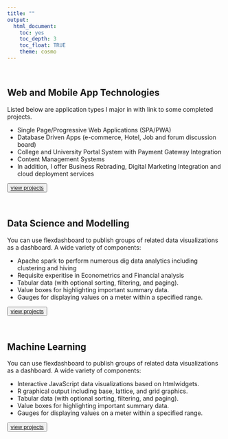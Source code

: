 ```yaml
---
title: ""
output:
  html_document:
    toc: yes
    toc_depth: 3
    toc_float: TRUE
    theme: cosmo
---
```


</br>

## **Web and Mobile App Technologies**

Listed below are application types I major in with link to some completed projects. 

* Single Page/Progressive Web Applications (SPA/PWA)
* Database Driven Apps (e-commerce, Hotel, Job and forum discussion board)
* College and University Portal System with Payment Gateway Integration
* Content Management Systems
* In addition, I offer Business Rebrading, Digital Marketing Integration and cloud deployment services

<button class="w3-button w3-black w3-margin-bottom">[view projects](about.html#webmobileproj)
</button>

</br>

## **Data Science and Modelling**

You can use flexdashboard to publish groups of related data visualizations as a dashboard. A wide variety of components:

* Apache spark to perform numerous dig data analytics including clustering and hiving
* Requisite experitise in Econometrics and Financial analysis
* Tabular data (with optional sorting, filtering, and paging).
* Value boxes for highlighting important summary data.
* Gauges for displaying values on a meter within a specified range.

<button class="w3-button w3-black w3-margin-bottom">[view projects](about.html)
</button>

</br>

## **Machine Learning**

You can use flexdashboard to publish groups of related data visualizations as a dashboard. A wide variety of components:

* Interactive JavaScript data visualizations based on htmlwidgets.
* R graphical output including base, lattice, and grid graphics.
* Tabular data (with optional sorting, filtering, and paging).
* Value boxes for highlighting important summary data.
* Gauges for displaying values on a meter within a specified range.

<button class="w3-button w3-black w3-margin-bottom">[view projects](about.html#machinelearningproj)
</button>